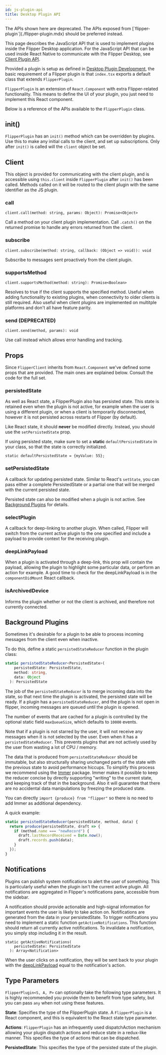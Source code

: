 ```yaml
---
id: js-plugin-api
title: Desktop Plugin API
---
```


<div class="warning">
The APIs shown here are deprecated. The APIs exposed from [`flipper-plugin`](./flipper-plugin.mdx) should be preferred instead.
</div>

<div class="warning">

This page describes the JavaScript API that is used to implement plugins inside the Flipper Desktop application. For the JavaScript API that can be used inside React Native to communicate with the Flipper Desktop, see [Client Plugin API](create-plugin.mdx).

</div>

Provided a plugin is setup as defined in [Desktop Plugin Development](desktop-plugin-structure.mdx), the basic requirement of a Flipper plugin is that `index.tsx` exports a default class that extends `FlipperPlugin`.

`FlipperPlugin` is an extension of `React.Component` with extra Flipper-related functionality. This means to define the UI of your plugin, you just need to implement this React component.

Below is a reference of the APIs available to the `FlipperPlugin` class.

## init()
`FlipperPlugin` has an `init()` method which can be overridden by plugins. Use this to make any initial calls to the client, and set up subscriptions. Only after `init()` is called will the `client` object be set.

## Client

This object is provided for communicating with the client plugin, and is accessible using `this.client` inside `FlipperPlugin` after `init()` has been called. Methods called on it will be routed to the client plugin with the same identifier as the JS plugin.

### call
`client.call(method: string, params: Object): Promise<Object>`

Call a method on your client plugin implementation. Call `.catch()` on the returned promise to handle any errors returned from the client.

### subscribe
`client.subscribe(method: string, callback: (Object => void)): void`

Subscribe to messages sent proactively from the client plugin.

### supportsMethod
`client.supportsMethod(method: string): Promise<Boolean>`

Resolves to true if the client supports the specified method. Useful when adding functionality to existing plugins, when connectivity to older clients is still required. Also useful when client plugins are implemented on multitple platforms and don't all have feature parity.

### send (DEPRECATED)
`client.send(method, params): void`

Use call instead which allows error handling and tracking.

## Props

Since `FlipperClient` inherits from `React.Component` we've defined some props that are provided. The main ones are explained below. Consult the code for the full set.

### persistedState
As well as React state, a FlipperPlugin also has persisted state. This state is retained even when the plugin is not active, for example when the user is using a different plugin, or when a client is temporarily disconnected, however it is not persisted across restarts of Flipper (by default).

Like React state, it should **never** be modified directly. Instead, you should use the `setPersistedState` prop.

If using persisted state, make sure to set a **static** `defaultPersistedState` in your class, so that the state is correctly initialized.

`static defaultPersistedState = {myValue: 55};`

### setPersistedState
A callback for updating persisted state. Similar to React's `setState`, you can pass either a complete PersistedState or a partial one that will be merged with the current persisted state.

Persisted state can also be modified when a plugin is not active. See [Background Plugins](#background-plugins) for details.

### selectPlugin
A callback for deep-linking to another plugin. When called, Flipper will switch from the current active plugin to the one specified and include a payload to provide context for the receiving plugin.

### deepLinkPayload
When a plugin is activated through a deep-link, this prop will contain the payload, allowing the plugin to highlight some particular data, or perform an action for example. A good time to check for the deepLinkPayload is in the `componentDidMount` React callback.

### isArchivedDevice
Informs the plugin whether or not the client is archived, and therefore not currently connected.

## Background Plugins

Sometimes it's desirable for a plugin to be able to process incoming messages from the client even when inactive.

To do this, define a static `persistedStateReducer` function in the plugin class:

```typescript
static persistedStateReducer<PersistedState>(
    persistedState: PersistedState,
    method: string,
    data: Object
  ): PersistedState
```

The job of the `persistedStateReducer` is to merge incoming data into the state, so that next time the plugin is activated, the persisted state will be ready.
If a plugin has a `persistedStateReducer`, and the plugin is not open in flipper, incoming messages are queued until the plugin is opened.

The number of events that are cached for a plugin is controlled by the optional static field `maxQueueSize`, which defaults to `10000` events.

<div class="warning">

Note that if a plugin is not starred by the user, it will not receive any messages when it is not selected by the user. Even when it has a `persistedStateReducer`. This prevents plugins that are not actively used by the user from wasting a lot of CPU / memory.

</div>

The data that is produced from `persistedStateReducer` should be immutable, but also structurally sharing unchanged parts of the state with the previous state to avoid performance hiccups. To simplify this process we recommend using the [Immer](https://immerjs.github.io/immer/docs/introduction) package.
Immer makes it possible to keep the reducer concise by directly supporting "writing" to the current state, and keeping track of that in the background.
Also it will guarantee that there are no accidental data manipulations by freezing the produced state.

You can directly `import {produce} from "flipper"` so there is no need to add Immer as additional dependency.

A quick example:

```typescript
static persistedStateReducer(persistedState, method, data) {
  return produce(persistedState, draft => {
    if (method.name === "newRecord") {
      draft.lastRecordReceived = Date.now();
      draft.records.push(data);
    }
  });
}
```


## Notifications

Plugins can publish system notifications to alert the user of something. This is particularly useful when the plugin isn't the current active plugin. All notifications are aggregated in Flipper's notifications pane, accessible from the sidebar.

A notification should provide actionable and high-signal information for important events the user is likely to take action on. Notifications are generated from the data in your persistedState. To trigger notifications you need to implement a static function `getActiveNotifications`. This function should return all currently active notifications. To invalidate a notification, you simply stop including it in the result.
```
static getActiveNotifications(
    persistedState: PersistedState
  ): Array<Notification>
```

When the user clicks on a notification, they will be sent back to your plugin with the [deepLinkPayload](#deeplinkpayload) equal to the notification's action.

## Type Parameters
`FlipperPlugin<S, A, P>` can optionally take the following type parameters. It is highly recommended you provide them to benefit from type safety, but you can pass `any` when not using these features.

**State**: Specifies the type of the FlipperPlugin state. A `FlipperPlugin` is a React component, and this is equivalent to the React state type parameter.

**Actions**: `FlipperPlugin` has an infrequently used dispatchAction mechanism allowing your plugin dispatch actions and reduce state in a redux-like manner. This specifies the type of actions that can be dispatched.

**PersistedState**: This specifies the type of the persisted state of the plugin.
